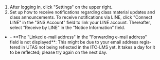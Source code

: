 
1. After logging in, click "Settings" on the upper right.
1. Set up how to receive notifications regarding class material updates and class announcements. To receive notifications via LINE, click "Connect LINE" in the "SNS Account" field to link your LINE account. Thereafter, select “Receive by LINE” in the “Notice Information” field.

- <Help lang="en" support={props.support}>
    - **The "Linked e-mail address" in the "Forwarding e-mail address" field is not displayed**: This might be due to your email address registered in UTAS not being reflected in the ITC-LMS yet. It takes a day for it to be reflected; please try again on the next day.
  </Help>
